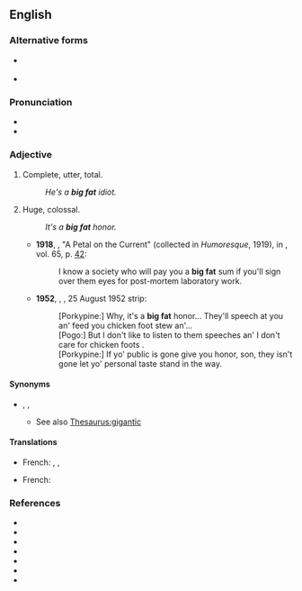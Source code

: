 {{also|big-fat}}
==English==

===Alternative forms===
* {{l|en|big-fat}} {{qualifier|uncommon}}
* {{l|en|big phat}} {{qualifier|slang}}

===Pronunciation===
* {{IPA|/ˈbɪɡ.fæt/|lang=en}}
* {{audio|en-au-big fat.ogg|Audio (AU)|lang=en}}

===Adjective===
{{en-adj|-}}

# {{lb|en|idiomatic|pejorative}} Complete, utter, total.
#: ''He's a '''big fat''' idiot.''
# {{lb|en|idiomatic|colloquial}} Huge, colossal.
#: ''It's a '''big fat''' honor.''
#* '''1918''', {{w|Fannie Hurst}}, "A Petal on the Current" (collected in ''Humoresque'', 1919), in ''{{w|Cosmopolitan (magazine)|Cosmopolitan}}'', vol. 65, p. [http://books.google.com/books?id=TvfmAAAAMAAJ&output=html&q=%22a+big+fat+sum%22#search_anchor 42]:
#*: I know a society who will pay you a '''big fat''' sum if you'll sign over them eyes for post-mortem laboratory work.
#* '''1952''', {{w|Walt Kelly}}, ''{{w|Pogo (comic strip)|Pogo}}'', 25 August 1952 strip:
#*: [Porkypine:] Why, it's a '''big fat''' honor... They'll speech at you an' feed you chicken foot stew an'... <br>[Pogo:] But I don't like to listen to them speeches an' I don't care for chicken foots<!--foots:sic-->. <br>[Porkypine:] If yo' public is gone give you honor, son, they isn't gone let yo' personal taste stand in the way.

====Synonyms====
* {{sense|huge}} {{l|en|jumbo}}, {{l|en|king-sized}}, {{l|en|mammoth}}
** See also [[Thesaurus:gigantic]]

====Translations====
{{trans-top|complete}}
* French: {{t+|fr|gros}}, {{t+|fr|sacré}}, {{t+|fr|intégral}}
{{trans-mid}}
{{trans-bottom}}

{{trans-top|huge}}
* French: {{t|fr|bon gros}}
{{trans-mid}}
{{trans-bottom}}

===References===
* {{w|Big Fat Liar}}
* {{w|Garfield: Big Fat Hairy Deal}}
* {{w|Big Fat Awesome House Party}}
* {{w|Rush Limbaugh Is a Big Fat Idiot and Other Observations}}
* {{w|My Big Fat Greek Wedding}}
* {{w|My Big Fat Obnoxious Fiance}}
* {{w|My Big Fat Independent Movie}}